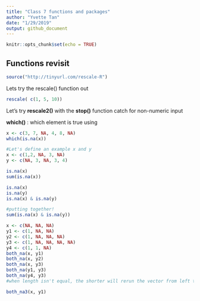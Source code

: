 ```yaml
---
title: "Class 7 functions and packages"
author: "Yvette Tan"
date: "1/29/2019"
output: github_document
---
```


```r
knitr::opts_chunk$set(echo = TRUE)
```

## Functions revisit
```r
source("http://tinyurl.com/rescale-R")
```

Lets try the rescale() function out
```r
rescale( c(1, 5, 10))
```
Let's try **rescale2()** with the **stop()** function catch for non-numeric input

**which()** : which element is true using 
```r
x <- c(3, 7, NA, 4, 8, NA)
which(is.na(x))
```

```r
#Let's define an example x and y
x <- c(1,2, NA, 3, NA)
y <- c(NA, 3, NA, 3, 4)

```
 
```r
is.na(x)
sum(is.na(x))

```
 
```r
is.na(x)
is.na(y)
is.na(x) & is.na(y)

#putting together!
sum(is.na(x) & is.na(y))
```
 
```r
x <- c(NA, NA, NA)
y1 <- c(1, NA, NA)
y2 <- c(1, NA, NA, NA)
y3 <- c(1, NA, NA, NA, NA)
y4 <- c(1, 1, NA)
both_na(x, y1)
both_na(x, y2)
both_na(x, y3)
both_na(y1, y3)
both_na(y4, y3)
#when length isn't equal, the shorter will rerun the vector from left to right until it matches the length of the longer vector
```

```r
both_na3(x, y1)
```







